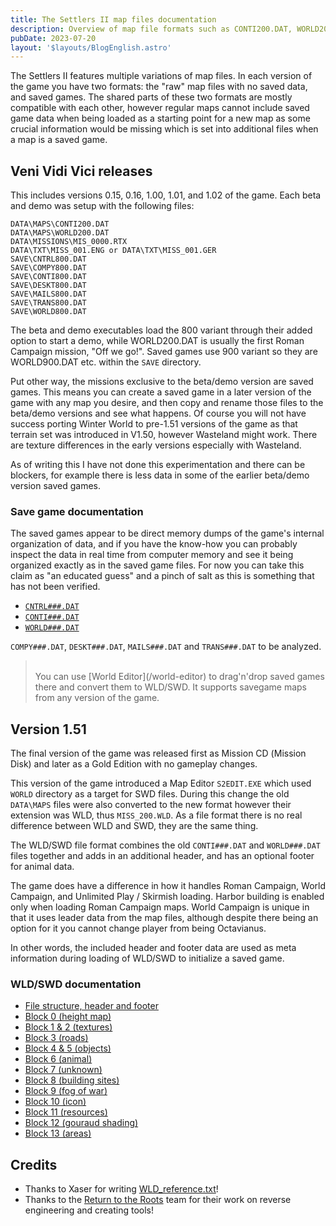 ```yaml
---
title: The Settlers II map files documentation
description: Overview of map file formats such as CONTI200.DAT, WORLD200.DAT, MISS_200.WLD, SWD, and saved games.
pubDate: 2023-07-20
layout: '$layouts/BlogEnglish.astro'
---
```



The Settlers II features multiple variations of map files. In each version of the game you have two formats: the "raw"
map files with no saved data, and saved games. The shared parts of these two formats are mostly compatible with each
other, however regular maps cannot include saved game data when being loaded as a starting point for a new map as some
crucial information would be missing which is set into additional files when a map is a saved game.

## Veni Vidi Vici releases

This includes versions 0.15, 0.16, 1.00, 1.01, and 1.02 of the game. Each beta and demo was setup with the following
files:

```
DATA\MAPS\CONTI200.DAT
DATA\MAPS\WORLD200.DAT
DATA\MISSIONS\MIS_0000.RTX
DATA\TXT\MISS_001.ENG or DATA\TXT\MISS_001.GER
SAVE\CNTRL800.DAT
SAVE\COMPY800.DAT
SAVE\CONTI800.DAT
SAVE\DESKT800.DAT
SAVE\MAILS800.DAT
SAVE\TRANS800.DAT
SAVE\WORLD800.DAT
```

The beta and demo executables load the 800 variant through their added option to start a demo, while WORLD200.DAT is
usually the first Roman Campaign mission, "Off we go!". Saved games use 900 variant so they are WORLD900.DAT etc. within
the `SAVE` directory.

Put other way, the missions exclusive to the beta/demo version are saved games. This means you can create a saved game
in a later version of the game with any map you desire, and then copy and rename those files to the beta/demo versions
and see what happens. Of course you will not have success porting Winter World to pre-1.51 versions of the game as that
terrain set was introduced in V1.50, however Wasteland might work. There are texture differences in the early versions
especially with Wasteland.

As of writing this I have not done this experimentation and there can be blockers, for example there is less data in
some of the earlier beta/demo version saved games.

### Save game documentation

The saved games appear to be direct memory dumps of the game's internal organization of data, and if you have the
know-how you can probably inspect the data in real time from computer memory and see it being organized exactly as in
the saved game files. For now you can take this claim as "an educated guess" and a pinch of salt as this is something
that has not been verified.

-   [`CNTRL###.DAT`](./map-files/CNTRL.DAT)
-   [`CONTI###.DAT`](./map-files/CONTI.DAT)
-   [`WORLD###.DAT`](./map-files/WORLD.DAT)

`COMPY###.DAT`, `DESKT###.DAT`, `MAILS###.DAT` and `TRANS###.DAT` to be analyzed.

> <Icon href="/icons/info-circle.svg" shadeColor="var(--color-blue)" size={3} />
> <br />
> You can use [World Editor](/world-editor) to drag'n'drop saved games there and convert them to WLD/SWD. It supports
> savegame maps from any version of the game.

## Version 1.51

The final version of the game was released first as Mission CD (<span lang="de">Mission Disk</span>) and later as a Gold
Edition with no gameplay changes.

This version of the game introduced a Map Editor `S2EDIT.EXE` which used `WORLD` directory as a target for SWD files.
During this change the old `DATA\MAPS` files were also converted to the new format however their extension was WLD, thus
`MISS_200.WLD`. As a file format there is no real difference between WLD and SWD, they are the same thing.

The WLD/SWD file format combines the old `CONTI###.DAT` and `WORLD###.DAT` files together and adds in an additional
header, and has an optional footer for animal data.

The game does have a difference in how it handles Roman Campaign, World Campaign, and Unlimited Play / Skirmish loading.
Harbor building is enabled only when loading Roman Campaign maps. World Campaign is unique in that it uses leader data
from the map files, although despite there being an option for it you cannot change player from being Octavianus.

In other words, the included header and footer data are used as meta information during loading of WLD/SWD to initialize
a saved game.

### WLD/SWD documentation

-   [File structure, header and footer](./map-files/wld-and-swd)
-   [Block 0 (height map)](./map-files/block-0)
-   [Block 1 & 2 (textures)](./map-files/block-1-and-2)
-   [Block 3 (roads)](./map-files/block-3)
-   [Block 4 & 5 (objects)](./map-files/block-4-and-5)
-   [Block 6 (animal)](./map-files/block-6)
-   [Block 7 (unknown)](./map-files/block-7)
-   [Block 8 (building sites)](./map-files/block-8)
-   [Block 9 (fog of war)](./map-files/block-9)
-   [Block 10 (icon)](./map-files/block-A)
-   [Block 11 (resources)](./map-files/block-B)
-   [Block 12 (gouraud shading)](./map-files/block-C)
-   [Block 13 (areas)](./map-files/block-D)

## Credits

-   Thanks to Xaser for writing [WLD_reference.txt](/WLD_reference)!
-   Thanks to the [Return to the Roots](/return-to-the-roots) team for their work on reverse engineering and creating
    tools!
